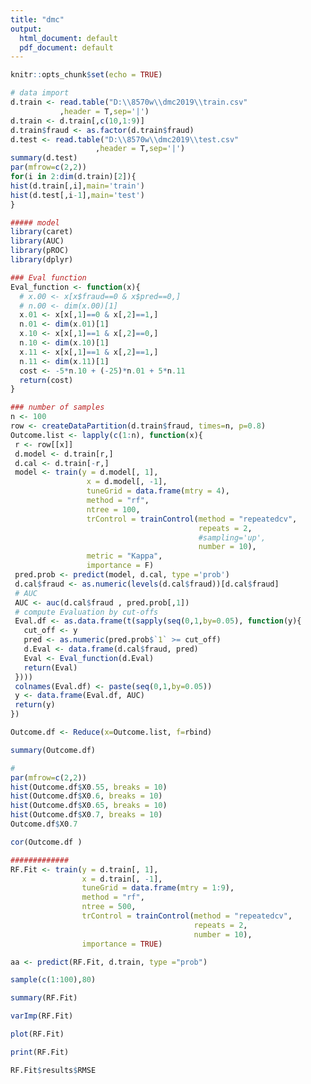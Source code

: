 ---
title: "dmc"
output:
  html_document: default
  pdf_document: default
---

```{r setup, include=FALSE}
knitr::opts_chunk$set(echo = TRUE)
```


``` {r}
# data import
d.train <- read.table("D:\\8570w\\dmc2019\\train.csv"
           ,header = T,sep='|')
d.train <- d.train[,c(10,1:9)]
d.train$fraud <- as.factor(d.train$fraud)
d.test <- read.table("D:\\8570w\\dmc2019\\test.csv"
                   ,header = T,sep='|')
summary(d.test)
par(mfrow=c(2,2))
for(i in 2:dim(d.train)[2]){
hist(d.train[,i],main='train')
hist(d.test[,i-1],main='test')
}

```

``` {r}
##### model
library(caret)
library(AUC)
library(pROC)
library(dplyr)

### Eval function
Eval_function <- function(x){
  # x.00 <- x[x$fraud==0 & x$pred==0,]
  # n.00 <- dim(x.00)[1]
  x.01 <- x[x[,1]==0 & x[,2]==1,]
  n.01 <- dim(x.01)[1]
  x.10 <- x[x[,1]==1 & x[,2]==0,]
  n.10 <- dim(x.10)[1]
  x.11 <- x[x[,1]==1 & x[,2]==1,]
  n.11 <- dim(x.11)[1]
  cost <- -5*n.10 + (-25)*n.01 + 5*n.11
  return(cost)
}
```

``` {r}
### number of samples
n <- 100
row <- createDataPartition(d.train$fraud, times=n, p=0.8)
Outcome.list <- lapply(c(1:n), function(x){
 r <- row[[x]]
 d.model <- d.train[r,]
 d.cal <- d.train[-r,]
 model <- train(y = d.model[, 1],
                 x = d.model[, -1],
                 tuneGrid = data.frame(mtry = 4),
                 method = "rf",
                 ntree = 100,
                 trControl = trainControl(method = "repeatedcv",
                                          repeats = 2,
                                          #sampling='up',
                                          number = 10),
                 metric = "Kappa",
                 importance = F)
 pred.prob <- predict(model, d.cal, type ='prob')
 d.cal$fraud <- as.numeric(levels(d.cal$fraud))[d.cal$fraud]
 # AUC
 AUC <- auc(d.cal$fraud , pred.prob[,1])
 # compute Evaluation by cut-offs
 Eval.df <- as.data.frame(t(sapply(seq(0,1,by=0.05), function(y){
   cut_off <- y
   pred <- as.numeric(pred.prob$`1` >= cut_off)
   d.Eval <- data.frame(d.cal$fraud, pred)
   Eval <- Eval_function(d.Eval)
   return(Eval)
 })))
 colnames(Eval.df) <- paste(seq(0,1,by=0.05))
 y <- data.frame(Eval.df, AUC)
 return(y)
})

Outcome.df <- Reduce(x=Outcome.list, f=rbind)

summary(Outcome.df)

```

``` {r}
#
par(mfrow=c(2,2))
hist(Outcome.df$X0.55, breaks = 10)
hist(Outcome.df$X0.6, breaks = 10)
hist(Outcome.df$X0.65, breaks = 10)
hist(Outcome.df$X0.7, breaks = 10)
Outcome.df$X0.7

cor(Outcome.df )

```

``` {r}

#############
RF.Fit <- train(y = d.train[, 1],
                x = d.train[, -1],
                tuneGrid = data.frame(mtry = 1:9),
                method = "rf",
                ntree = 500,
                trControl = trainControl(method = "repeatedcv",
                                         repeats = 2,
                                         number = 10),
                importance = TRUE)
```


``` {r}
aa <- predict(RF.Fit, d.train, type ="prob")
```

``` {r}
sample(c(1:100),80)
```

``` {r}
summary(RF.Fit)
```

``` {r}
varImp(RF.Fit)
```

``` {r}
plot(RF.Fit)
```


``` {r}
print(RF.Fit)
```


``` {r}
RF.Fit$results$RMSE
```